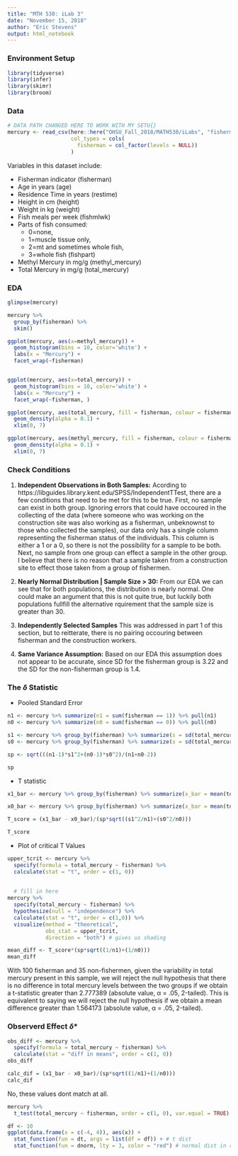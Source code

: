 ```yaml
---
title: "MTH 530: iLab 3"
date: "November 15, 2018"
author: "Eric Stevens"
output: html_notebook
---
```


### Environment Setup
```r
library(tidyverse)
library(infer)
library(skimr)
library(broom)
```


### Data
```r

# DATA PATH CHANGED HERE TO WORK WITH MY SETU{}
mercury <- read_csv(here::here("OHSU_Fall_2018/MATH530/iLabs", "fishermen_mercury.csv"),
                    col_types = cols(
                      fisherman = col_factor(levels = NULL))
                    )
```

Variables in this dataset include:

* Fisherman indicator (fisherman)
* Age in years (age)
* Residence Time in years (restime)
* Height in cm (height)
* Weight in kg (weight)
* Fish meals per week (fishmlwk)
* Parts of fish consumed:
  + 0=none,
  + 1=muscle tissue only,
  + 2=mt and sometimes whole fish,
  + 3=whole fish (fishpart)
* Methyl Mercury in mg/g (methyl_mercury)
* Total Mercury in mg/g (total_mercury)


### EDA

```r
glimpse(mercury)
```

```r
mercury %>%
  group_by(fisherman) %>%
  skim()
```

```r
ggplot(mercury, aes(x=methyl_mercury)) +
  geom_histogram(bins = 10, color='white') +
  labs(x = "Mercury") +
  facet_wrap(~fisherman)


ggplot(mercury, aes(x=total_mercury)) +
  geom_histogram(bins = 10, color='white') +
  labs(x = "Mercury") +
  facet_wrap(~fisherman, )
```

```r
ggplot(mercury, aes(total_mercury, fill = fisherman, colour = fisherman)) +
  geom_density(alpha = 0.1) +
  xlim(0, 7)
```

```r
ggplot(mercury, aes(methyl_mercury, fill = fisherman, colour = fisherman)) +
  geom_density(alpha = 0.1) +
  xlim(0, 7)
```

### Check Conditions

1. **Independent Observations in Both Samples:** Acording to https://libguides.library.kent.edu/SPSS/IndependentTTest, there are a few conditions that need to be met for this to be true. First, no sample can exist in both group. Ignoring errors that could have occoured in the collecting of the data (where someone who was working on the construction site was also working as a fisherman, unbeknownst to those who collected the samples), our data only has a single column representing the fisherman status of the individuals. This column is either a 1 or a 0, so there is not the possibility for a sample to be both. Next, no sample from one group can effect a sample in the other group. I believe that there is no reason that a sample taken from a construction site to effect those taken from a group of fishermen. 

2. **Nearly Normal Distribution | Sample Size > 30:** From our EDA we can see that for both populations, the distribution is nearly normal. One could make an argument that this is not quite true, but luckily both populations fullfill the alternative rquirement that the sample size is greater than 30.

3. **Independently Selected Samples** This was addressed in part 1 of this section, but to reitterate, there is no pairing occouring between fisherman and the construction workers. 

4. **Same Variance Assumption:** Based on our EDA this assumption does not appear to be accurate, since SD for the fisherman group is 3.22 and the SD for the non-fisherman group is 1.4.

### The $\delta$ Statistic


* Pooled Standard Error
```r
n1 <- mercury %>% summarize(n1 = sum(fisherman == 1)) %>% pull(n1)
n0 <- mercury %>% summarize(n0 = sum(fisherman == 0)) %>% pull(n0)

s1 <- mercury %>% group_by(fisherman) %>% summarize(s = sd(total_mercury)) %>% filter(fisherman == 1)  %>% pull(s)
s0 <- mercury %>% group_by(fisherman) %>% summarize(s = sd(total_mercury)) %>% filter(fisherman == 0)  %>% pull(s)

sp <- sqrt(((n1-1)*s1^2+(n0-1)*s0^2)/(n1+n0-2))

sp
```


* T statistic

```r
x1_bar <- mercury %>% group_by(fisherman) %>% summarize(x_bar = mean(total_mercury)) %>% filter(fisherman == 1)  %>% pull(x_bar)

x0_bar <- mercury %>% group_by(fisherman) %>% summarize(x_bar = mean(total_mercury)) %>% filter(fisherman == 0)  %>% pull(x_bar)

T_score = (x1_bar - x0_bar)/(sp*sqrt((s1^2/n1)+(s0^2/n0)))

T_score

```


* Plot of critical T Values

```r
upper_tcrit <- mercury %>% 
  specify(formula = total_mercury ~ fisherman) %>% 
  calculate(stat = "t", order = c(1, 0))
  
  
  # fill in here
mercury %>% 
  specify(total_mercury ~ fisherman) %>% 
  hypothesize(null = "independence") %>% 
  calculate(stat = "t", order = c(1,0)) %>%
  visualize(method = "theoretical", 
            obs_stat = upper_tcrit, 
            direction = "both") # gives us shading
```

```r
mean_diff <- T_score*(sp*sqrt((1/n1)+(1/n0)))
mean_diff
```



With 100 fisherman and 35 non-fishermen, given the variability in total mercury present in this sample, we will reject the null hypothesis that there is no difference in total mercury levels between the two groups if we obtain a t-statistic greater than 2.777389 (absolute value, α = .05, 2-tailed). This is equivalent to saying we will reject the null hypothesis if we obtain a mean difference greater than 1.564173 (absolute value, α = .05, 2-tailed).


### Observerd Effect $\delta$*


```r
obs_diff <- mercury %>% 
  specify(formula = total_mercury ~ fisherman) %>% 
  calculate(stat = "diff in means", order = c(1, 0))
obs_diff
```

```r
calc_dif = (x1_bar - x0_bar)/(sp*sqrt((1/n1)+(1/n0)))
calc_dif
```

No, these values dont match at all.


```r
mercury %>% 
  t_test(total_mercury ~ fisherman, order = c(1, 0), var.equal = TRUE)
```

```r
df <- 10
ggplot(data.frame(x = c(-4, 4)), aes(x)) + 
  stat_function(fun = dt, args = list(df = df)) + # t dist
  stat_function(fun = dnorm, lty = 3, color = "red") # normal dist in red
```


